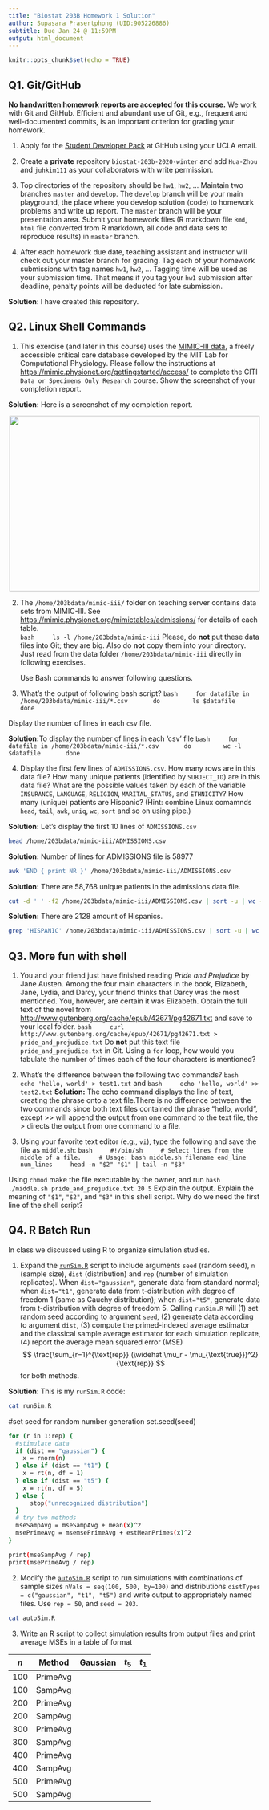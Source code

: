 ```yaml
---
title: "Biostat 203B Homework 1 Solution"
author: Supasara Prasertphong (UID:905226886)
subtitle: Due Jan 24 @ 11:59PM
output: html_document
---
```


```r
knitr::opts_chunk$set(echo = TRUE)
```


## Q1. Git/GitHub

**No handwritten homework reports are accepted for this course.** We work with Git and GitHub. Efficient and abundant use of Git, e.g., frequent and well-documented commits, is an important criterion for grading your homework.

1. Apply for the [Student Developer Pack](https://education.github.com/pack) at GitHub using your UCLA email.

2. Create a **private** repository `biostat-203b-2020-winter` and add `Hua-Zhou` and `juhkim111` as your collaborators with write permission.

3. Top directories of the repository should be `hw1`, `hw2`, ... Maintain two branches `master` and `develop`. The `develop` branch will be your main playground, the place where you develop solution (code) to homework problems and write up report. The `master` branch will be your presentation area. Submit your homework files (R markdown file `Rmd`, `html` file converted from R markdown, all code and data sets to reproduce results) in `master` branch.

4. After each homework due date, teaching assistant and instructor will check out your master branch for grading. Tag each of your homework submissions with tag names `hw1`, `hw2`, ... Tagging time will be used as your submission time. That means if you tag your `hw1` submission after deadline, penalty points will be deducted for late submission.

**Solution**: I have created this repository.

## Q2. Linux Shell Commands

1. This exercise (and later in this course) uses the [MIMIC-III data](https://mimic.physionet.org), a freely accessible critical care database developed by the MIT Lab for Computational Physiology. Please follow the instructions at <https://mimic.physionet.org/gettingstarted/access/> to complete the CITI `Data or Specimens Only Research` course. Show the screenshot of your completion report. 

**Solution:** Here is a screenshot of my completion report.
<p align="center">
  <img src="./Completion Report.png" height="350" width="500">
</p>

2. The `/home/203bdata/mimic-iii/` folder on teaching server contains data sets from MIMIC-III. See <https://mimic.physionet.org/mimictables/admissions/> for details of each table.  
    ```bash
    ls -l /home/203bdata/mimic-iii
    ```
Please, do **not** put these data files into Git; they are big. Also do **not** copy them into your directory. Just read from the data folder `/home/203bdata/mimic-iii` directly in following exercises. 

    Use Bash commands to answer following questions.

3. What's the output of following bash script?
    ```bash
    for datafile in /home/203bdata/mimic-iii/*.csv
      do
        ls $datafile
      done
    ```

Display the number of lines in each `csv` file.

**Solution:**To display the number of lines in each 'csv' file
  ```bash
    for datafile in /home/203bdata/mimic-iii/*.csv
      do
        wc -l $datafile
      done
  ```

4. Display the first few lines of `ADMISSIONS.csv`. How many rows are in this data file? How many unique patients (identified by `SUBJECT_ID`) are in this data file? What are the possible values taken by each of the variable `INSURANCE`, `LANGUAGE`, `RELIGION`, `MARITAL_STATUS`, and `ETHNICITY`? How many (unique) patients are Hispanic? (Hint: combine Linux comamnds `head`, `tail`, `awk`, `uniq`, `wc`, `sort` and so on using pipe.)

**Solution:** Let's display the first 10 lines of `ADMISSIONS.csv`
```bash
head /home/203bdata/mimic-iii/ADMISSIONS.csv
```
**Solution:** Number of lines for ADMISSIONS file is 58977

```bash
awk 'END { print NR }' /home/203bdata/mimic-iii/ADMISSIONS.csv
```

**Solution:** There are 58,768 unique patients in the admissions data file.
``` bash
cut -d ' ' -f2 /home/203bdata/mimic-iii/ADMISSIONS.csv | sort -u | wc -l
```


**Solution:** There are 2128 amount of Hispanics.

```bash
grep 'HISPANIC' /home/203bdata/mimic-iii/ADMISSIONS.csv | sort -u | wc -l
```


## Q3. More fun with shell

1. You and your friend just have finished reading *Pride and Prejudice* by Jane Austen. Among the four main characters in the book, Elizabeth, Jane, Lydia, and Darcy, your friend thinks that Darcy was the most mentioned. You, however, are certain it was Elizabeth. Obtain the full text of the novel from <http://www.gutenberg.org/cache/epub/42671/pg42671.txt> and save to your local folder. 
    ```bash
    curl http://www.gutenberg.org/cache/epub/42671/pg42671.txt > pride_and_prejudice.txt
    ```
Do **not** put this text file `pride_and_prejudice.txt` in Git. Using a `for` loop, how would you tabulate the number of times each of the four characters is mentioned?

0. What's the difference between the following two commands?
    ```bash
    echo 'hello, world' > test1.txt
    ```
    and
    ```bash
    echo 'hello, world' >> test2.txt
    ```
**Solution:** The echo command displays the line of text, creating the phrase onto a text file.There is no difference between the two commands since both text files contained the phrase "hello, world", except >> will append the output from one command to the text file, the > directs the output from one command to a file.

0. Using your favorite text editor (e.g., `vi`), type the following and save the file as `middle.sh`:
    ```bash
    #!/bin/sh
    # Select lines from the middle of a file.
    # Usage: bash middle.sh filename end_line num_lines
    head -n "$2" "$1" | tail -n "$3"
    ```

Using `chmod` make the file executable by the owner, and run 
    ```bash
    ./middle.sh pride_and_prejudice.txt 20 5
    ```
Explain the output. Explain the meaning of `"$1"`, `"$2"`, and `"$3"` in this shell script. Why do we need the first line of the shell script?

## Q4. R Batch Run

In class we discussed using R to organize simulation studies. 

1. Expand the [`runSim.R`](https://ucla-biostat203b-2020winter.github.io/slides/02-linux/runSim.R) script to include arguments `seed` (random seed), `n` (sample size), `dist` (distribution) and `rep` (number of simulation replicates). When `dist="gaussian"`, generate data from standard normal; when `dist="t1"`, generate data from t-distribution with degree of freedom 1 (same as Cauchy distribution); when `dist="t5"`, generate data from t-distribution with degree of freedom 5. Calling `runSim.R` will (1) set random seed according to argument `seed`, (2) generate data according to argument `dist`, (3) compute the primed-indexed average estimator and the classical sample average estimator for each simulation replicate, (4) report the average mean squared error (MSE)
$$
  \frac{\sum_{r=1}^{\text{rep}} (\widehat \mu_r - \mu_{\text{true}})^2}{\text{rep}}
$$
for both methods.

**Solution**: This is my `runSim.R` code:
```bash
cat runSim.R
```

#set seed for random number generation
set.seed(seed)

```bash
for (r in 1:rep) {
  #stimulate data
  if (dist == "gaussian") {
    x = rnorm(n)
  } else if (dist == "t1") {
    x = rt(n, df = 1)
  } else if (dist == "t5") {
    x = rt(n, df = 5)
  } else {
      stop("unrecognized distribution")
  }
  # try two methods
  mseSampAvg = mseSampAvg + mean(x)^2
  msePrimeAvg = msemsePrimeAvg + estMeanPrimes(x)^2
}

print(mseSampAvg / rep)
print(msePrimeAvg / rep)
```

2. Modify the [`autoSim.R`](https://ucla-biostat203b-2020winter.github.io/slides/02-linux/autoSim.R) script to run simulations with combinations of sample sizes `nVals = seq(100, 500, by=100)` and distributions `distTypes = c("gaussian", "t1", "t5")` and write output to appropriately named files. Use `rep = 50`, and `seed = 203`. 

```bash
cat autoSim.R
```

3. Write an R script to collect simulation results from output files and print average MSEs in a table of format

| $n$ | Method   | Gaussian | $t_5$ | $t_1$ |
|-----|----------|-------|-------|----------|
| 100 | PrimeAvg |       |       |          |
| 100 | SampAvg  |       |       |          |
| 200 | PrimeAvg |       |       |          |
| 200 | SampAvg  |       |       |          |
| 300 | PrimeAvg |       |       |          |
| 300 | SampAvg  |       |       |          |
| 400 | PrimeAvg |       |       |          |
| 400 | SampAvg  |       |       |          |
| 500 | PrimeAvg |       |       |          |
| 500 | SampAvg  |       |       |          |
